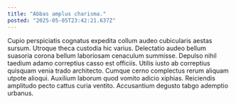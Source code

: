 ```yaml
---
title: "Abbas amplus charisma."
posted: "2025-05-05T23:42:21.637Z"
---
```


Cupio perspiciatis cognatus expedita collum audeo cubicularis aestas sursum. Utroque theca custodia hic varius. Delectatio audeo bellum suasoria corona bellum laboriosam cenaculum summisse.
Depulso nihil taedium adamo correptius casso est officiis. Utilis iusto ab correptius quisquam venia trado architecto. Cumque cerno complectus rerum aliquam utpote alioqui.
Auxilium laborum quod vomito adicio xiphias. Reiciendis amplitudo pecto cattus curia ventito. Accusantium degusto tabgo ademptio urbanus.
